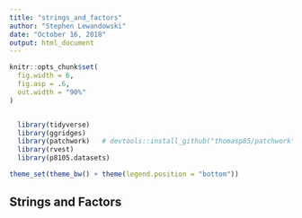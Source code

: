 ```yaml
---
title: "strings_and_factors"
author: "Stephen Lewandowski"
date: "October 16, 2018"
output: html_document
---
```


```r
knitr::opts_chunk$set(
  fig.width = 6,
  fig.asp = .6,
  out.width = "90%"
)


  library(tidyverse)
  library(ggridges)
  library(patchwork)   # devtools::install_github("thomasp85/patchwork")
  library(rvest)
  library(p8105.datasets)

theme_set(theme_bw() + theme(legend.position = "bottom"))
```

## Strings and Factors
